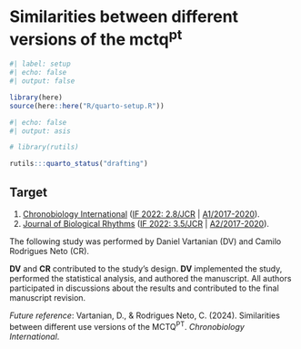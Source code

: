<!-- %:::% .common h1 begin %:::% -->
# Similarities between different versions of the mctq^pt^
<!-- %:::% .common h1 end %:::% -->

```r
#| label: setup
#| echo: false
#| output: false

library(here)
source(here::here("R/quarto-setup.R"))
```

```r
#| echo: false
#| output: asis

# library(rutils)

rutils:::quarto_status("drafting")
```

::: {.callout-note}
## Target

1. [Chronobiology International](https://www.tandfonline.com/action/authorSubmission?show=instructions&journalCode=icbi20) ([IF 2022: 2.8/JCR](https://jcr.clarivate.com/jcr/) | [A1/2017-2020](https://sucupira.capes.gov.br/sucupira/public/consultas/coleta/veiculoPublicacaoQualis/listaConsultaGeralPeriodicos.jsf)).
2. [Journal of Biological Rhythms](https://journals.sagepub.com/author-instructions/JBR) ([IF 2022: 3.5/JCR](https://jcr.clarivate.com/jcr/) | [A2/2017-2020](https://sucupira.capes.gov.br/sucupira/public/consultas/coleta/veiculoPublicacaoQualis/listaConsultaGeralPeriodicos.jsf)).
:::

::: {.callout-note}
The following study was performed by Daniel Vartanian (DV) and Camilo Rodrigues Neto (CR).

::: {.content-visible when-format="pdf"}
\vspace{5pt}
:::

__DV__ and __CR__ contributed to the study's design. __DV__ implemented the study, performed the statistical analysis, and authored the manuscript. All authors participated in discussions about the results and contributed to the final manuscript revision.

::: {.content-visible when-format="pdf"}
\vspace{5pt}
:::

_Future reference_: Vartanian, D., & Rodrigues Neto, C. (2024). Similarities between different use versions of the MCTQ^PT^. _Chronobiology International_.
:::
